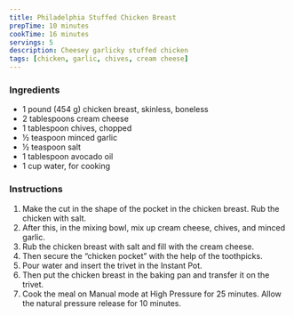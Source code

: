 ```yaml
---
title: Philadelphia Stuffed Chicken Breast
prepTime: 10 minutes
cookTime: 16 minutes
servings: 5
description: Cheesey garlicky stuffed chicken
tags: [chicken, garlic, chives, cream cheese]
---
```


### Ingredients

- 1 pound (454 g) chicken breast, skinless, boneless
- 2 tablespoons cream cheese
- 1 tablespoon chives, chopped
- ½ teaspoon minced garlic
- ½ teaspoon salt
- 1 tablespoon avocado oil
- 1 cup water, for cooking

### Instructions

1. Make the cut in the shape of the pocket in the chicken breast. Rub the chicken with salt.
1. After this, in the mixing bowl, mix up cream cheese, chives, and minced garlic.
1. Rub the chicken breast with salt and fill with the cream cheese.
1. Then secure the “chicken pocket” with the help of the toothpicks.
1. Pour water and insert the trivet in the Instant Pot.
1. Then put the chicken breast in the baking pan and transfer it on the trivet.
1. Cook the meal on Manual mode at High Pressure for 25 minutes. Allow the natural pressure release for 10 minutes.
